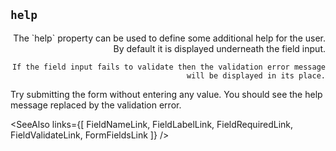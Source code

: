 
## `help`
<Split align="end">
  <div>
    The `help` property can be used to define some additional
    help for the user.  By default it is displayed underneath the field
    input.

    If the field input fails to validate then the validation error message
    will be displayed in its place.
  </div>
  <TryItOut>
    Try submitting the form without entering any value.  You should see
    the help message replaced by the validation error.
  </TryItOut>
</Split>

<Example
  Component={Help}
  code={HelpSrc}
  caption="help"
/>

<SeeAlso
  links={[
    FieldNameLink,
    FieldLabelLink,
    FieldRequiredLink,
    FieldValidateLink,
    FormFieldsLink
  ]}
/>
